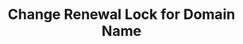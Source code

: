---
title: "Change Renewal Lock for Domain Name"
openapi: "PATCH /api/v2/domains/{domain}/renewal_lock"
sidebarTitle: "Change Renewal Lock for Domain Name"
description: "This endpoint provides a command to change the Renewal Lock status for a domain name. The Renewal Lock status is a setting that can prevent a domain name from being renewed."
---